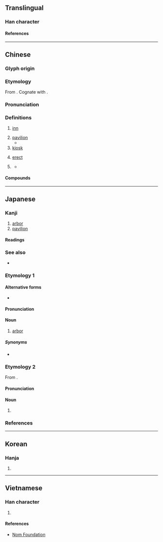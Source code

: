 {{also|享|宇|字|宁}}
{{character info}}
==Translingual==

===Han character===
{{Han char|rn=8|rad=亠|as=07|sn=9|four=00201|canj=YRBN|ids=⿱⿳亠口冖丁}}

====References====
{{Han ref|kx=0089.030|dkj=00303|dj=0188.090|hdz=10286.020|uh=4EAD}}

----

==Chinese==
{{zh-forms|alt=𠅘}}

===Glyph origin===
{{Han etym}}

===Etymology===
From {{der|zh|sit|-}}. Cognate with {{cog|lus|ding||to stand; to stop; to halt}}.

===Pronunciation===
{{zh-pron
|m=tíng
|c=ting4,ting4-2
|h=pfs=thìn;gd=tin2
|md=dìng
|mn=têng/ml,twr:tân
|mn_note=têng - literary; tân - vernacular
|mn-t=dêng5
|w=3din
|mc=y
|oc=y
|cat=n
}}

===Definitions===
{{zh-hanzi}}

# {{lb|zh|historical}} [[inn]]
# [[pavilion]]
#* {{zh-x|峰迴路轉，有 亭 翼然 臨 於 泉 上 者，^醉翁 ^亭 也。作 亭 者 誰？山 之 僧 曰 ^智 ^仙 也。||ref='''1046''', {{w|Ouyang Xiu}}, {{lang|zh|[[s:zh:醉翁亭記|醉翁亭記]]}}|CL}}
# [[kiosk]]
#: {{zh-x|電話亭|telephone booth}}
# {{lb|zh|obsolete}} [[erect]]
# {{lb|zh|historical}} {{n-g|a local administrative agency during the Qin and Han dynasties}}
#: {{zh-x|亭長|district leader}}
#* {{zh-x|大率 十 里 一 亭，亭 有 長{zhǎng}。十 亭 一 鄉，鄉 有 三 老、有秩、嗇夫、游徼。|ref=Hanshu}}

====Compounds====
{{zh-der|不亭|亭亭|亭亭玉立|亭午|亭午夜分|亭場|亭子|亭子間|亭彩|亭彩店|亭林先生|亭榭|亭毒|亭皋|亭臺|亭臺樓閣|亭長|亭障|保亭縣|十里長亭|售票亭|商亭|失街亭|崗亭|幔亭|御碑亭|徼亭|拜月亭|敬亭山|新亭|新亭對泣|新亭淚|斷金亭子|旗亭|旗亭畫壁|柳敬亭|樂亭大鼓|樓臺亭閣|樓閣亭臺|涼亭|湖心亭|滄浪亭|漢壽亭侯|牡丹亭|猇亭|玉立亭亭|短亭|碑亭|票亭|羅亭|考亭|考亭學派|茶亭|華亭鶴唳|蘭亭|蘭亭帖|蘭亭序|蘭亭會|蘭亭集序|豐樂亭|邊亭|郵亭|醉翁亭|長亭|長亭短亭|陶然亭|電話亭|風亭月館|風波亭|香亭|馬嵬亭|驛亭|鮚埼亭|歧亭|都亭|六角亭|樂亭|禾亭}}

----

==Japanese==

===Kanji===
{{ja-kanji|grade=c|rs=亠07}}

# [[arbor]]
# [[pavilion]]

====Readings====
{{ja-readings
|goon=じょう<ぢやう
|kanon=てい
|toon=ちん
|kun=あずまや-<あづまや-
}}

===See also===
* {{ja-r|東%屋|あずま%や}}

===Etymology 1===
{{ja-kanjitab|ちん|yomi=toon}}

====Alternative forms====
* {{ja-r|亭|てい}}

====Pronunciation====
{{ja-pron|ちん|acc=1|acc_ref=DJR}}

====Noun====
{{ja-noun|ちん|hhira=ちん}}

# [[arbor]]

=====Synonyms=====
* {{ja-r|あずまや}}

===Etymology 2===
{{ja-kanjitab|てい|yomi=kanon}}
From {{der|ja|ltc|-}} {{ltc-l|亭}}.

====Pronunciation====
{{ja-pron|てい|acc=1|acc_ref=DJR}}

====Noun====
{{ja-noun|てい|hhira=てい}}

# {{alt form|ja|亭|tr=chin}}

===References===
<references />

----

==Korean==

===Hanja===
{{ko-hanja|hangeul=[[정]]|rv=jeong|mr=chŏng}}

# {{rfdef|ko|sort=亠07}}

----

==Vietnamese==

===Han character===
{{vi-readings|reading=[[đình]], [[đứa]]|rs=亠07}}

# {{rfdef|vi|sort=亠07}}

====References====
* [http://nomfoundation.org/common/nom_details.php?codepoint=4ead Nom Foundation]